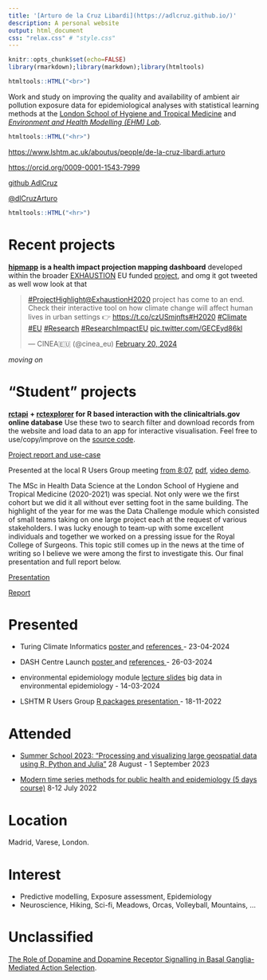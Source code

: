 ```yaml
---
title: '[Arturo de la Cruz Libardi](https://adlcruz.github.io/)'
description: A personal website
output: html_document
css: "relax.css" # "style.css"
---
```


```r
knitr::opts_chunk$set(echo=FALSE)
library(rmarkdown);library(markdown);library(htmltools)
```

```r
htmltools::HTML("<br>")
```

Work and study on improving the quality and availability of ambient air pollution exposure data for epidemiological analyses with statistical learning methods at the [London School of Hygiene and Tropical Medicine](www.lshtm.ac.uk) and [*Environment and Health Modelling (EHM) Lab*](https://www.lshtm.ac.uk/research/centres-projects-groups/ehm-lab).

```r
htmltools::HTML("<hr>")
```

<https://www.lshtm.ac.uk/aboutus/people/de-la-cruz-libardi.arturo>

<https://orcid.org/0009-0001-1543-7999>

[github AdlCruz](https://github.com/AdlCruz "Code")

[\@dlCruzArturo](https://twitter.com/dlCruzArturo "Social")\

```r
htmltools::HTML("<hr>")
```

# Recent projects

[**hipmapp**](https://ehm-lab.github.io/hipmapp/) **is a health impact projection mapping dashboard** developed within the broader [EXHAUSTION](https://climate-adapt.eea.europa.eu/en/metadata/publications/exhaustion-white-paper-exposure-to-heat-and-air-pollution-in-europe#:~:text=The%20EU%2Dfunded%20EXHAUSTION%20project,pollution%20and%20identify%20adaptation%20strategies) EU funded [project](https://cordis.europa.eu/project/id/820655), and omg it got tweeted as well wow look at that

<blockquote class="twitter-tweet">

<p lang="en" dir="ltr">

<a href="https://twitter.com/hashtag/ProjectHighlight?src=hash&amp;ref_src=twsrc%5Etfw">#ProjectHighlight</a><a href="https://twitter.com/ExhaustionH2020?ref_src=twsrc%5Etfw">@ExhaustionH2020</a> project has come to an end. <br>Check their interactive tool on how climate change will affect human lives in urban settings 👉 <a href="https://t.co/czUSmjnfts">https://t.co/czUSmjnfts</a><a href="https://twitter.com/hashtag/H2020?src=hash&amp;ref_src=twsrc%5Etfw">#H2020</a> <a href="https://twitter.com/hashtag/Climate?src=hash&amp;ref_src=twsrc%5Etfw">#Climate</a> <a href="https://twitter.com/hashtag/EU?src=hash&amp;ref_src=twsrc%5Etfw">#EU</a> <a href="https://twitter.com/hashtag/Research?src=hash&amp;ref_src=twsrc%5Etfw">#Research</a> <a href="https://twitter.com/hashtag/ResearchImpactEU?src=hash&amp;ref_src=twsrc%5Etfw">#ResearchImpactEU</a> <a href="https://t.co/GECEyd86kl">pic.twitter.com/GECEyd86kl</a>

</p>

— CINEA🇪🇺 (@cinea_eu) <a href="https://twitter.com/cinea_eu/status/1759871919476576732?ref_src=twsrc%5Etfw">February 20, 2024</a>

</blockquote>

```{=html}
<script async src="https://platform.twitter.com/widgets.js" charset="utf-8"></script>
```
*moving on*

# "Student" projects

[**rctapi**](https://adlcruz.github.io/rctapi/) **+ [rctexplorer](https://adlcruz.github.io/rctexplorer/) for R based interaction with the clinicaltrials.gov online database** Use these two to search filter and download records from the website and load data to an app for interactive visualisation. Feel free to use/copy/improve on the [source code](https://github.com/AdlCruz/rctapi).

[Project report and use-case](assets/deanonlshtmdiss.pdf)\

Presented at the local R Users Group meeting [from 8:07]((https://lshtm.cloud.panopto.eu/Panopto/Pages/Viewer.aspx?id=2ae0141e-9685-4db2-a75f-af5400c191d0)), [pdf](linked_content/pres_RUGrctpkgs_2022/RUG_18Nov22_rct_presentation.pdf), [video demo](https://player.vimeo.com/video/595343322?h=97da0c4bb5).

The MSc in Health Data Science at the London School of Hygiene and Tropical Medicine (2020-2021) was special. Not only were we the first cohort but we did it all without ever setting foot in the same building. The highlight of the year for me was the Data Challenge module which consisted of small teams taking on one large project each at the request of various stakeholders. 
I was lucky enough to team-up with some excellent individuals and together we worked on a pressing issue for the Royal College of Surgeons. This topic still comes up in the news at the time of writing so I believe we were among the first to investigate this. Our final presentation and full report below.

[Presentation](https://docs.google.com/presentation/d/1hhb2Vdc4sjZ0h_he6wof5eFAbhWj-NQB/edit#slide=id.p4)

[Report](assets/datachallengeReport.pdf)


# Presented

-   Turing Climate Informatics <a href="assets/poster_turingcliminf_2024/poster_turingcliminf_adlcl.pdf" target="_blank"> poster </a> and <a href="assets/poster_turingcliminf_2024/poster_turingcliminf_refs_adlcl.pdf" target="_blank"> references </a> - 23-04-2024

-   DASH Centre Launch <a href="assets/poster_dashlaunch_2024/poster_dashlaunch_adlcl.pdf" target="_blank"> poster </a> and <a href="assets/poster_dashlaunch_2024/poster_dashlaunch_refs_adlcl.pdf" target="_blank"> references </a> - 26-03-2024

-   environmental epidemiology module <a href="linked_content/pres_bigdataenvepi_2024/bdee_slides.html" target="_blank">lecture slides</a> big data in environmental epidemiology - 14-03-2024

-   LSHTM R Users Group <a href="linked_content/pres_RUGrctpkgs_2022/RUG_18Nov22_rct_presentation.pdf" target="_blank"> R packages presentation </a> - 18-11-2022

# Attended

- [Summer School 2023: “Processing and visualizing large geospatial data using R, Python and Julia”](https://opengeohub.org/summer-school/opengeohub-summer-school-poznan-2023/) 28 August - 1 September 2023

- [Modern time series methods for public health and epidemiology (5 days course)](https://www.eepe.org/specialized-1-week-courses/) 8-12 July 2022

# Location

Madrid, Varese, London.

# Interest

-   Predictive modelling, Exposure assessment, Epidemiology
-   Neuroscience, Hiking, Sci-fi, Meadows, Orcas, Volleyball, Mountains, ...

# Unclassified

[The Role of Dopamine and Dopamine Receptor Signalling in Basal Ganglia-Mediated Action Selection](assets/lrpbsckcl.pdf).
